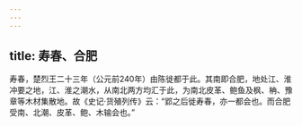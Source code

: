 ```yaml
---
---
---
```

title: 寿春、合肥
---



寿春，楚烈王二十三年（公元前240年）由陈徙都于此。其南即合肥，地处江、淮冲要之地，江、淮之潮水，从南北两方均汇于此，为南北皮革、鲍鱼及枫、柟、豫章等木材集散地。故《史记·货殖列传》云：“郢之后徙寿春，亦一都会也。而合肥受南、北潮、皮革、鲍、木输会也。”